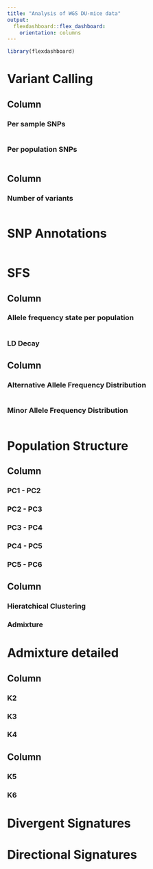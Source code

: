 ---
title: "Analysis of WGS DU-mice data"
output:
  flexdashboard::flex_dashboard:
    orientation: columns
---

```{r, setup, include=F}
library(flexdashboard)
```

Variant Calling 
================

Column {data-width=700}
------------------------

### Per sample SNPs
```{r}

```


### Per population SNPs
```{r}

```

Column {data-width=300}
------------------------

### Number of variants 
```{r}

```


SNP Annotations
===============
```{r}

```


SFS 
========================

Column
-------------------

### Allele frequency state per population
```{r}

```

### LD Decay

Column
-------------------

### Alternative Allele Frequency Distribution
```{r}

```

### Minor Allele Frequency Distribution
```{r}

```

Population Structure
==============================

Column {.tabset}
----------------

### PC1 - PC2

### PC2 - PC3

### PC3 - PC4

### PC4 - PC5

### PC5 - PC6


Column
---------------

### Hieratchical Clustering

### Admixture 

Admixture detailed
==============================

Column
--------

### K2

### K3

### K4

Column
-------

### K5

### K6

Divergent Signatures
==========================


Directional Signatures
===========================



